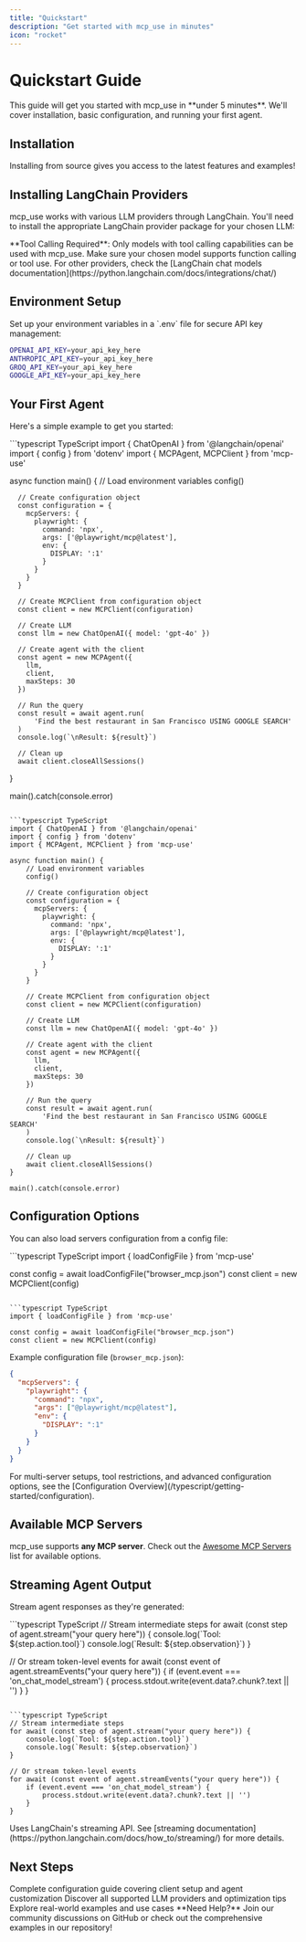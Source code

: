 ```yaml
---
title: "Quickstart"
description: "Get started with mcp_use in minutes"
icon: "rocket"
---
```


# Quickstart Guide

<Info>
This guide will get you started with mcp_use in **under 5 minutes**. We'll cover installation, basic configuration, and running your first agent.
</Info>

## Installation



<Tip>
Installing from source gives you access to the latest features and examples!
</Tip>

## Installing LangChain Providers

mcp_use works with various LLM providers through LangChain. You'll need to install the appropriate LangChain provider package for your chosen LLM:



<Warning>
**Tool Calling Required**: Only models with tool calling capabilities can be used with mcp_use. Make sure your chosen model supports function calling or tool use.
</Warning>

<Tip>
For other providers, check the [LangChain chat models documentation](https://python.langchain.com/docs/integrations/chat/)
</Tip>

## Environment Setup

<Note>
Set up your environment variables in a `.env` file for secure API key management:
</Note>

```bash .env
OPENAI_API_KEY=your_api_key_here
ANTHROPIC_API_KEY=your_api_key_here
GROQ_API_KEY=your_api_key_here
GOOGLE_API_KEY=your_api_key_here
```

## Your First Agent

Here's a simple example to get you started:

<CodeGroup>
```typescript TypeScript
  import { ChatOpenAI } from '@langchain/openai'
  import { config } from 'dotenv'
  import { MCPAgent, MCPClient } from 'mcp-use'

  async function main() {
      // Load environment variables
      config()

      // Create configuration object
      const configuration = {
        mcpServers: {
          playwright: {
            command: 'npx',
            args: ['@playwright/mcp@latest'],
            env: {
              DISPLAY: ':1'
            }
          }
        }
      }

      // Create MCPClient from configuration object
      const client = new MCPClient(configuration)

      // Create LLM
      const llm = new ChatOpenAI({ model: 'gpt-4o' })

      // Create agent with the client
      const agent = new MCPAgent({
        llm,
        client,
        maxSteps: 30
      })

      // Run the query
      const result = await agent.run(
          'Find the best restaurant in San Francisco USING GOOGLE SEARCH'
      )
      console.log(`\nResult: ${result}`)

      // Clean up
      await client.closeAllSessions()
  }

  main().catch(console.error)
  ```

```typescript TypeScript
  import { ChatOpenAI } from '@langchain/openai'
  import { config } from 'dotenv'
  import { MCPAgent, MCPClient } from 'mcp-use'

  async function main() {
      // Load environment variables
      config()

      // Create configuration object
      const configuration = {
        mcpServers: {
          playwright: {
            command: 'npx',
            args: ['@playwright/mcp@latest'],
            env: {
              DISPLAY: ':1'
            }
          }
        }
      }

      // Create MCPClient from configuration object
      const client = new MCPClient(configuration)

      // Create LLM
      const llm = new ChatOpenAI({ model: 'gpt-4o' })

      // Create agent with the client
      const agent = new MCPAgent({
        llm,
        client,
        maxSteps: 30
      })

      // Run the query
      const result = await agent.run(
          'Find the best restaurant in San Francisco USING GOOGLE SEARCH'
      )
      console.log(`\nResult: ${result}`)

      // Clean up
      await client.closeAllSessions()
  }

  main().catch(console.error)
  ```
</CodeGroup>

## Configuration Options

You can also load servers configuration from a config file:

<CodeGroup>
```typescript TypeScript
  import { loadConfigFile } from 'mcp-use'

  const config = await loadConfigFile("browser_mcp.json")
  const client = new MCPClient(config)
  ```

```typescript TypeScript
  import { loadConfigFile } from 'mcp-use'

  const config = await loadConfigFile("browser_mcp.json")
  const client = new MCPClient(config)
  ```
</CodeGroup>

Example configuration file (`browser_mcp.json`):

```json
{
  "mcpServers": {
    "playwright": {
      "command": "npx",
      "args": ["@playwright/mcp@latest"],
      "env": {
        "DISPLAY": ":1"
      }
    }
  }
}
```

<Tip>
For multi-server setups, tool restrictions, and advanced configuration options, see the [Configuration Overview](/typescript/getting-started/configuration).
</Tip>


## Available MCP Servers

mcp_use supports **any MCP server**. Check out the [Awesome MCP Servers](https://github.com/punkpeye/awesome-mcp-servers) list for available options.

## Streaming Agent Output

Stream agent responses as they're generated:

<CodeGroup>
```typescript TypeScript
  // Stream intermediate steps
  for await (const step of agent.stream("your query here")) {
      console.log(`Tool: ${step.action.tool}`)
      console.log(`Result: ${step.observation}`)
  }

  // Or stream token-level events
  for await (const event of agent.streamEvents("your query here")) {
      if (event.event === 'on_chat_model_stream') {
          process.stdout.write(event.data?.chunk?.text || '')
      }
  }
  ```

```typescript TypeScript
  // Stream intermediate steps
  for await (const step of agent.stream("your query here")) {
      console.log(`Tool: ${step.action.tool}`)
      console.log(`Result: ${step.observation}`)
  }

  // Or stream token-level events
  for await (const event of agent.streamEvents("your query here")) {
      if (event.event === 'on_chat_model_stream') {
          process.stdout.write(event.data?.chunk?.text || '')
      }
  }
  ```
</CodeGroup>

<Tip>
Uses LangChain's streaming API. See [streaming documentation](https://python.langchain.com/docs/how_to/streaming/) for more details.
</Tip>


## Next Steps

<CardGroup cols={3}>
  <Card title="Configuration" icon="gear" href="/typescript/getting-started/configuration">
    Complete configuration guide covering client setup and agent customization
  </Card>
  <Card title="LLM Integration" icon="brain" href="/typescript/agent/llm-integration">
    Discover all supported LLM providers and optimization tips
  </Card>
  <Card title="Examples" icon="code" href="https://github.com/mcp-use/mcp-use/tree/main/examples">
    Explore real-world examples and use cases
  </Card>
</CardGroup>

<Tip>
**Need Help?** Join our community discussions on GitHub or check out the comprehensive examples in our repository!
</Tip>
